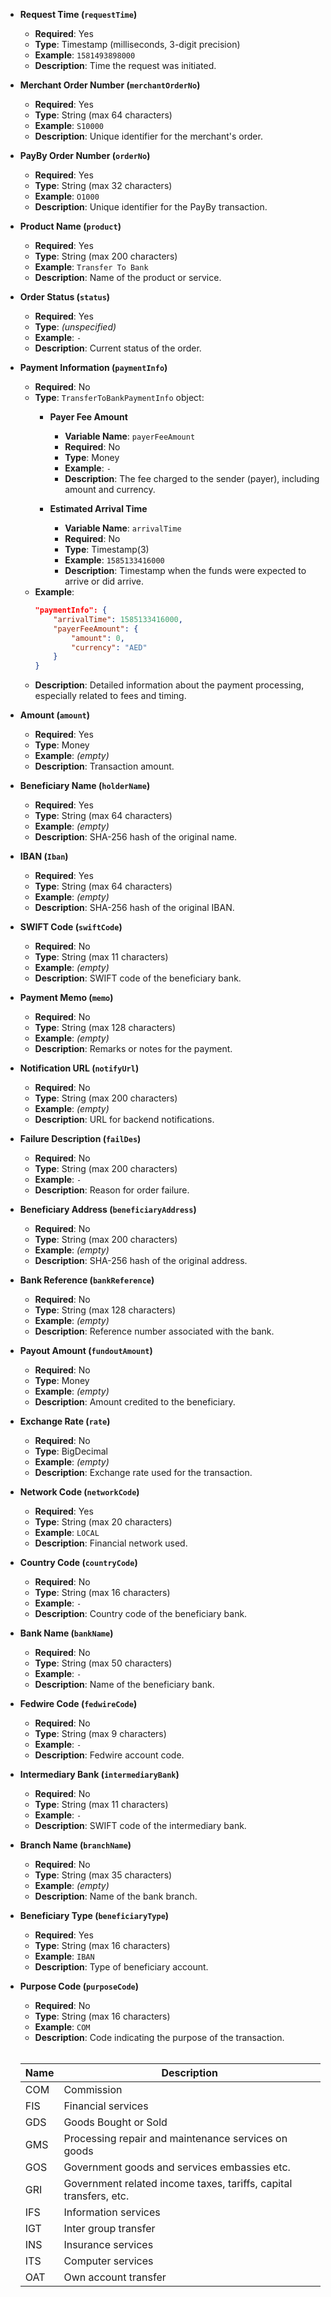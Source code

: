 
- **Request Time (`requestTime`)**
	- **Required**: Yes  
	- **Type**: Timestamp (milliseconds, 3-digit precision)  
	- **Example**: `1581493898000`  
	- **Description**: Time the request was initiated.

- **Merchant Order Number (`merchantOrderNo`)**
	- **Required**: Yes  
	- **Type**: String (max 64 characters)  
	- **Example**: `S10000`  
	- **Description**: Unique identifier for the merchant's order.

- **PayBy Order Number (`orderNo`)**
	- **Required**: Yes  
	- **Type**: String (max 32 characters)  
	- **Example**: `O1000`  
	- **Description**: Unique identifier for the PayBy transaction.

- **Product Name (`product`)**
	- **Required**: Yes  
	- **Type**: String (max 200 characters)  
	- **Example**: `Transfer To Bank`  
	- **Description**: Name of the product or service.

- **Order Status (`status`)**
	- **Required**: Yes  
	- **Type**: *(unspecified)*  
	- **Example**: `-`  
	- **Description**: Current status of the order.

- **Payment Information (`paymentInfo`)**
	- **Required**: No  
	- **Type**: `TransferToBankPaymentInfo` object:  
		- **Payer Fee Amount**
			- **Variable Name**: `payerFeeAmount`  
			- **Required**: No  
			- **Type**: Money  
			- **Example**: `-`  
			- **Description**: The fee charged to the sender (payer), including amount and currency.
		
		- **Estimated Arrival Time**
			- **Variable Name**: `arrivalTime`  
			- **Required**: No  
			- **Type**: Timestamp(3)  
			- **Example**: `1585133416000`  
			- **Description**: Timestamp when the funds were expected to arrive or did arrive.
	- **Example**: 
		```json
		"paymentInfo": {
		    "arrivalTime": 1585133416000,
		    "payerFeeAmount": {
		        "amount": 0,
		        "currency": "AED"
		    }
		}
		```
	- **Description**: Detailed information about the payment processing, especially related to fees and timing.

- **Amount (`amount`)**
	- **Required**: Yes  
	- **Type**: Money  
	- **Example**: *(empty)*  
	- **Description**: Transaction amount.

- **Beneficiary Name (`holderName`)**
	- **Required**: Yes  
	- **Type**: String (max 64 characters)  
	- **Example**: *(empty)*  
	- **Description**: SHA-256 hash of the original name.

- **IBAN (`Iban`)**
	- **Required**: Yes  
	- **Type**: String (max 64 characters)  
	- **Example**: *(empty)*  
	- **Description**: SHA-256 hash of the original IBAN.

- **SWIFT Code (`swiftCode`)**
	- **Required**: No  
	- **Type**: String (max 11 characters)  
	- **Example**: *(empty)*  
	- **Description**: SWIFT code of the beneficiary bank.

- **Payment Memo (`memo`)**
	- **Required**: No  
	- **Type**: String (max 128 characters)  
	- **Example**: *(empty)*  
	- **Description**: Remarks or notes for the payment.

- **Notification URL (`notifyUrl`)**
	- **Required**: No  
	- **Type**: String (max 200 characters)  
	- **Example**: *(empty)*  
	- **Description**: URL for backend notifications.

- **Failure Description (`failDes`)**
	- **Required**: No  
	- **Type**: String (max 200 characters)  
	- **Example**: `-`  
	- **Description**: Reason for order failure.

- **Beneficiary Address (`beneficiaryAddress`)**
	- **Required**: No  
	- **Type**: String (max 200 characters)  
	- **Example**: *(empty)*  
	- **Description**: SHA-256 hash of the original address.

- **Bank Reference (`bankReference`)**
	- **Required**: No  
	- **Type**: String (max 128 characters)  
	- **Example**: *(empty)*  
	- **Description**: Reference number associated with the bank.

- **Payout Amount (`fundoutAmount`)**
	- **Required**: No  
	- **Type**: Money  
	- **Example**: *(empty)*  
	- **Description**: Amount credited to the beneficiary.

- **Exchange Rate (`rate`)**
	- **Required**: No  
	- **Type**: BigDecimal  
	- **Example**: *(empty)*  
	- **Description**: Exchange rate used for the transaction.

- **Network Code (`networkCode`)**
	- **Required**: Yes  
	- **Type**: String (max 20 characters)  
	- **Example**: `LOCAL`  
	- **Description**: Financial network used.

- **Country Code (`countryCode`)**
	- **Required**: No  
	- **Type**: String (max 16 characters)  
	- **Example**: `-`  
	- **Description**: Country code of the beneficiary bank.

- **Bank Name (`bankName`)**
	- **Required**: No  
	- **Type**: String (max 50 characters)  
	- **Example**: `-`  
	- **Description**: Name of the beneficiary bank.

- **Fedwire Code (`fedwireCode`)**
	- **Required**: No  
	- **Type**: String (max 9 characters)  
	- **Example**: `-`  
	- **Description**: Fedwire account code.

- **Intermediary Bank (`intermediaryBank`)**
	- **Required**: No  
	- **Type**: String (max 11 characters)  
	- **Example**: `-`  
	- **Description**: SWIFT code of the intermediary bank.

- **Branch Name (`branchName`)**
	- **Required**: No  
	- **Type**: String (max 35 characters)  
	- **Example**: *(empty)*  
	- **Description**: Name of the bank branch.

- **Beneficiary Type (`beneficiaryType`)**
	- **Required**: Yes  
	- **Type**: String (max 16 characters)  
	- **Example**: `IBAN`  
	- **Description**: Type of beneficiary account.

- **Purpose Code (`purposeCode`)**
	- **Required**: No  
	- **Type**: String (max 16 characters)  
	- **Example**: `COM`  
	- **Description**: Code indicating the purpose of the transaction.

	<br/>
	
	| Name | Description                                                  |
	| ---- | ------------------------------------------------------------ |
	| COM  | Commission                                                   |
	| FIS  | Financial services                                           |
	| GDS  | Goods Bought or Sold                                         |
	| GMS  | Processing repair and maintenance services on goods          |
	| GOS  | Government goods and services embassies etc.                 |
	| GRI  | Government related income taxes, tariffs, capital transfers, etc. |
	| IFS  | Information services                                         |
	| IGT  | Inter group transfer                                         |
	| INS  | Insurance services                                           |
	| ITS  | Computer services                                            |
	| OAT  | Own account transfer                                         |

